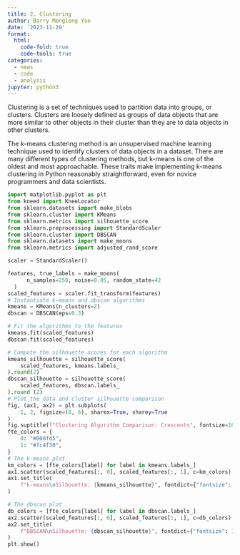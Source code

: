 ```yaml
---
title: 2. Clustering
author: Barry Menglong Yao
date: '2023-11-29'
format:
  html:
    code-fold: true
    code-tools: true
categories:
  - news
  - code
  - analysis
jupyter: python3
---
```

 
Clustering is a set of techniques used to partition data into groups, or clusters. Clusters are loosely defined as groups of data objects that are more similar to other objects in their cluster than they are to data objects in other clusters. 

The k-means clustering method is an unsupervised machine learning technique used to identify clusters of data objects in a dataset. There are many different types of clustering methods, but k-means is one of the oldest and most approachable. These traits make implementing k-means clustering in Python reasonably straightforward, even for novice programmers and data scientists.

```python
import matplotlib.pyplot as plt
from kneed import KneeLocator
from sklearn.datasets import make_blobs
from sklearn.cluster import KMeans
from sklearn.metrics import silhouette_score
from sklearn.preprocessing import StandardScaler
from sklearn.cluster import DBSCAN
from sklearn.datasets import make_moons
from sklearn.metrics import adjusted_rand_score

scaler = StandardScaler()

features, true_labels = make_moons(
      n_samples=250, noise=0.05, random_state=42
  )
scaled_features = scaler.fit_transform(features)
# Instantiate k-means and dbscan algorithms
kmeans = KMeans(n_clusters=2)
dbscan = DBSCAN(eps=0.3)

# Fit the algorithms to the features
kmeans.fit(scaled_features)
dbscan.fit(scaled_features)

# Compute the silhouette scores for each algorithm
kmeans_silhouette = silhouette_score(
    scaled_features, kmeans.labels_
).round(2)
dbscan_silhouette = silhouette_score(
    scaled_features, dbscan.labels_
).round (2)
# Plot the data and cluster silhouette comparison
fig, (ax1, ax2) = plt.subplots(
    1, 2, figsize=(8, 6), sharex=True, sharey=True
)
fig.suptitle(f"Clustering Algorithm Comparison: Crescents", fontsize=16)
fte_colors = {
    0: "#008fd5",
    1: "#fc4f30",
}
# The k-means plot
km_colors = [fte_colors[label] for label in kmeans.labels_]
ax1.scatter(scaled_features[:, 0], scaled_features[:, 1], c=km_colors)
ax1.set_title(
    f"k-means\nSilhouette: {kmeans_silhouette}", fontdict={"fontsize": 12}
)

# The dbscan plot
db_colors = [fte_colors[label] for label in dbscan.labels_]
ax2.scatter(scaled_features[:, 0], scaled_features[:, 1], c=db_colors)
ax2.set_title(
    f"DBSCAN\nSilhouette: {dbscan_silhouette}", fontdict={"fontsize": 12}
)
plt.show()
```

